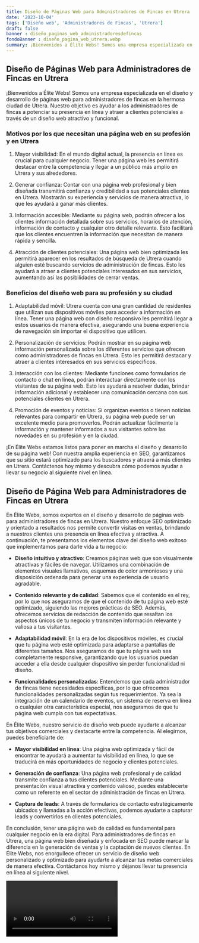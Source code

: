 ```yaml
---
title: Diseño de Páginas Web para Administradores de Fincas en Utrera
date: '2023-10-04'
tags: ['Diseño web', 'Administradores de Fincas', 'Utrera']
draft: false
banner : diseño_paginas_web_administradoresdefincas
fondoBanner : diseño_pagina_web_utrera.webp
summary: ¡Bienvenidos a Élite Webs! Somos una empresa especializada en el diseño y desarrollo de páginas web para administradores de fincas en la hermosa ciudad de Utrera. Nuestro objetivo es ayudar a los administradores de fincas a potenciar su presencia en línea y atraer a clientes potenciales a través de un diseño web atractivo y funcional.
---
```


## Diseño de Páginas Web para Administradores de Fincas en Utrera

¡Bienvenidos a Élite Webs! Somos una empresa especializada en el diseño y desarrollo de páginas web para administradores de fincas en la hermosa ciudad de Utrera. Nuestro objetivo es ayudar a los administradores de fincas a potenciar su presencia en línea y atraer a clientes potenciales a través de un diseño web atractivo y funcional.

### Motivos por los que necesitan una página web en su profesión y en Utrera

1. Mayor visibilidad: En el mundo digital actual, la presencia en línea es crucial para cualquier negocio. Tener una página web les permitirá destacar entre la competencia y llegar a un público más amplio en Utrera y sus alrededores.

2. Generar confianza: Contar con una página web profesional y bien diseñada transmitirá confianza y credibilidad a sus potenciales clientes en Utrera. Mostrarán su experiencia y servicios de manera atractiva, lo que les ayudará a ganar más clientes.

3. Información accesible: Mediante su página web, podrán ofrecer a los clientes información detallada sobre sus servicios, horarios de atención, información de contacto y cualquier otro detalle relevante. Esto facilitará que los clientes encuentren la información que necesitan de manera rápida y sencilla.

4. Atracción de clientes potenciales: Una página web bien optimizada les permitirá aparecer en los resultados de búsqueda de Utrera cuando alguien esté buscando servicios de administración de fincas. Esto les ayudará a atraer a clientes potenciales interesados en sus servicios, aumentando así las posibilidades de cerrar ventas.

### Beneficios del diseño web para su profesión y su ciudad

1. Adaptabilidad móvil: Utrera cuenta con una gran cantidad de residentes que utilizan sus dispositivos móviles para acceder a información en línea. Tener una página web con diseño responsivo les permitirá llegar a estos usuarios de manera efectiva, asegurando una buena experiencia de navegación sin importar el dispositivo que utilicen.

2. Personalización de servicios: Podrán mostrar en su página web información personalizada sobre los diferentes servicios que ofrecen como administradores de fincas en Utrera. Esto les permitirá destacar y atraer a clientes interesados en sus servicios específicos.

3. Interacción con los clientes: Mediante funciones como formularios de contacto o chat en línea, podrán interactuar directamente con los visitantes de su página web. Esto les ayudará a resolver dudas, brindar información adicional y establecer una comunicación cercana con sus potenciales clientes en Utrera.

4. Promoción de eventos y noticias: Si organizan eventos o tienen noticias relevantes para compartir en Utrera, su página web puede ser un excelente medio para promoverlos. Podrán actualizar fácilmente la información y mantener informados a sus visitantes sobre las novedades en su profesión y en la ciudad.

¡En Élite Webs estamos listos para poner en marcha el diseño y desarrollo de su página web! Con nuestra amplia experiencia en SEO, garantizamos que su sitio estará optimizado para los buscadores y atraerá a más clientes en Utrera. Contáctenos hoy mismo y descubra cómo podemos ayudar a llevar su negocio al siguiente nivel en línea.

<GifSeo />

<Cta />

## Diseño de Página Web para Administradores de Fincas en Utrera

En Élite Webs, somos expertos en el diseño y desarrollo de páginas web para administradores de fincas en Utrera. Nuestro enfoque SEO optimizado y orientado a resultados nos permite convertir visitas en ventas, brindando a nuestros clientes una presencia en línea efectiva y atractiva. A continuación, te presentamos los elementos clave del diseño web exitoso que implementamos para darle vida a tu negocio:

- **Diseño intuitivo y atractivo**: Creamos páginas web que son visualmente atractivas y fáciles de navegar. Utilizamos una combinación de elementos visuales llamativos, esquemas de color armoniosos y una disposición ordenada para generar una experiencia de usuario agradable.

- **Contenido relevante y de calidad**: Sabemos que el contenido es el rey, por lo que nos aseguramos de que el contenido de tu página web esté optimizado, siguiendo las mejores prácticas de SEO. Además, ofrecemos servicios de redacción de contenido que resaltan los aspectos únicos de tu negocio y transmiten información relevante y valiosa a tus visitantes.

- **Adaptabilidad móvil**: En la era de los dispositivos móviles, es crucial que tu página web esté optimizada para adaptarse a pantallas de diferentes tamaños. Nos aseguramos de que tu página web sea completamente responsive, garantizando que los usuarios puedan acceder a ella desde cualquier dispositivo sin perder funcionalidad ni diseño.

- **Funcionalidades personalizadas**: Entendemos que cada administrador de fincas tiene necesidades específicas, por lo que ofrecemos funcionalidades personalizadas según tus requerimientos. Ya sea la integración de un calendario de eventos, un sistema de reserva en línea o cualquier otra característica especial, nos aseguramos de que tu página web cumpla con tus expectativas.

En Élite Webs, nuestro servicio de diseño web puede ayudarte a alcanzar tus objetivos comerciales y destacarte entre la competencia. Al elegirnos, puedes beneficiarte de:

- **Mayor visibilidad en línea**: Una página web optimizada y fácil de encontrar te ayudará a aumentar tu visibilidad en línea, lo que se traducirá en más oportunidades de negocio y clientes potenciales.

- **Generación de confianza**: Una página web profesional y de calidad transmite confianza a tus clientes potenciales. Mediante una presentación visual atractiva y contenido valioso, puedes establecerte como un referente en el sector de administración de fincas en Utrera.

- **Captura de leads**: A través de formularios de contacto estratégicamente ubicados y llamadas a la acción efectivas, podemos ayudarte a capturar leads y convertirlos en clientes potenciales.

En conclusión, tener una página web de calidad es fundamental para cualquier negocio en la era digital. Para administradores de fincas en Utrera, una página web bien diseñada y enfocada en SEO puede marcar la diferencia en la generación de ventas y la captación de nuevos clientes. En Élite Webs, nos enorgullece ofrecer un servicio de diseño web personalizado y optimizado para ayudarte a alcanzar tus metas comerciales de manera efectiva. Contáctanos hoy mismo y déjanos llevar tu presencia en línea al siguiente nivel.

<Video />

<CtaBot job='Administradores de Fincas' city='Utrera'/>

<Gmaps query='Utrera+españa+maps' />